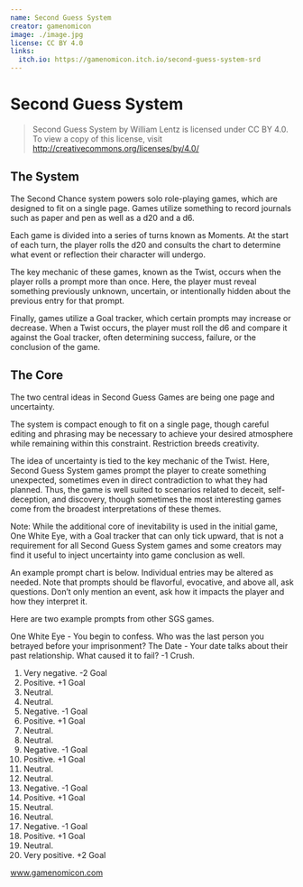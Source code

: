 ```yaml
---
name: Second Guess System
creator: gamenomicon
image: ./image.jpg
license: CC BY 4.0
links:
  itch.io: https://gamenomicon.itch.io/second-guess-system-srd
---
```

  
# Second Guess System

> Second Guess System by William Lentz is licensed under CC BY 4.0. To view a copy of this license, visit http://creativecommons.org/licenses/by/4.0/

## The System

The Second Chance system powers solo role-playing games, which are designed to fit on a single page. Games utilize something to record journals such as paper and pen as well as a d20 and a d6.

Each game is divided into a series of turns known as Moments. At the start of each turn, the player rolls the d20 and consults the chart to determine what event or reflection their character will undergo.

The key mechanic of these games, known as the Twist, occurs when the player rolls a prompt more than once. Here, the player must reveal something previously unknown, uncertain, or intentionally hidden about the previous entry for that prompt.

Finally, games utilize a Goal tracker, which certain prompts may increase or decrease. When a Twist occurs, the player must roll the d6 and compare it against the Goal tracker, often determining success, failure, or the conclusion of the game.

## The Core

The two central ideas in Second Guess Games are being one page and uncertainty.

The system is compact enough to fit on a single page, though careful editing and phrasing may be necessary to achieve your desired atmosphere while remaining within this constraint. Restriction breeds creativity.

The idea of uncertainty is tied to the key mechanic of the Twist. Here, Second Guess System games prompt the player to create something unexpected, sometimes even in direct contradiction to what they had planned. Thus, the game is well suited to scenarios related to deceit, self-deception, and discovery, though sometimes the most interesting games come from the broadest interpretations of these themes.

Note: While the additional core of inevitability is used in the initial game, One White Eye, with a Goal tracker that can only tick upward, that is not a requirement for all Second Guess System games and some creators may find it useful to inject uncertainty into game conclusion as well.

An example prompt chart is below. Individual entries may be altered as needed. Note that prompts should be flavorful, evocative, and above all, ask questions. Don’t only mention an event, ask how it impacts the player and how they interpret it.

Here are two example prompts from other SGS games.

One White Eye - You begin to confess. Who was the last person you betrayed before your imprisonment?
The Date - Your date talks about their past relationship. What caused it to fail? -1 Crush.

1. Very negative. -2 Goal
2. Positive. +1 Goal
3. Neutral.
4. Neutral.
5. Negative. -1 Goal
6. Positive. +1 Goal
7. Neutral.
8. Neutral.
9. Negative. -1 Goal
10. Positive. +1 Goal
11. Neutral.
12. Neutral.
13. Negative. -1 Goal
14. Positive. +1 Goal
15. Neutral.
16. Neutral.
17. Negative. -1 Goal
18. Positive. +1 Goal
19. Neutral.
20. Very positive. +2 Goal

www.gamenomicon.com